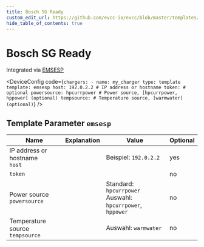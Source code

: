 ```yaml
---
title: Bosch SG Ready
custom_edit_url: https://github.com/evcc-io/evcc/blob/master/templates/definition/charger/emsesp.yaml
hide_table_of_contents: true
---
```



# Bosch SG Ready

<DeviceFeatures features="" />

Integrated via [EMSESP](https://emsesp.org/)


<DeviceConfig code={`chargers:
    - name: my_charger
      type: template
      template: emsesp
      host: 192.0.2.2 # IP address or hostname
      token: # optional
      powersource: hpcurrpower # Power source, [hpcurrpower, hppower] (optional)
      tempsource: # Temperature source, [warmwater] (optional)`}  />

## Template Parameter `emsesp`

| Name | Explanation | Value | Optional |
|-----------|-------------|-------|----------|
| IP address or hostname<br/>`host` |  | Beispiel: `192.0.2.2` | yes |
| `token` |  |  | no |
| Power source<br/>`powersource` |  | Standard: `hpcurrpower`<br/>Auswahl: `hpcurrpower`, `hppower` | no |
| Temperature source<br/>`tempsource` |  | Auswahl: `warmwater` | no |

